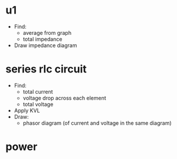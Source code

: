 # u1

- Find:
    - average from graph
    - total impedance
- Draw impedance diagram


# series rlc circuit

- Find:
    - total current
    - voltage drop across each element
    - total voltage
- Apply KVL
- Draw:
    - phasor diagram (of current and voltage in the same diagram)

# power
